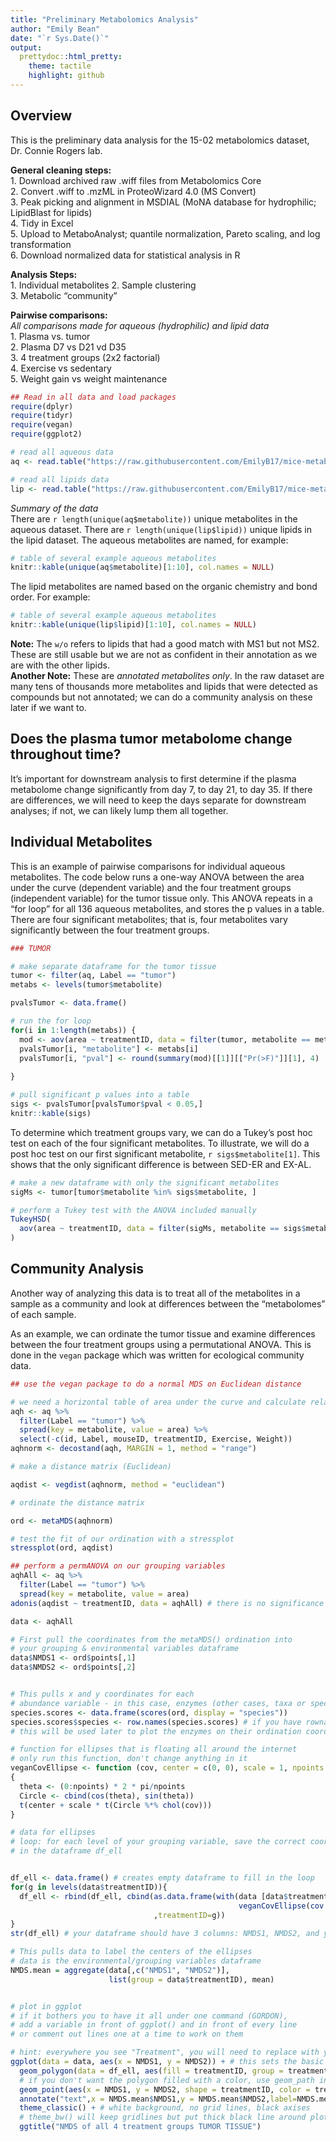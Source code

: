 ```yaml
---
title: "Preliminary Metabolomics Analysis"
author: "Emily Bean"
date: "`r Sys.Date()`"
output:
  prettydoc::html_pretty:
    theme: tactile
    highlight: github
---
```


## Overview

This is the preliminary data analysis for the 15-02 metabolomics dataset, Dr. Connie Rogers lab. 

**General cleaning steps:**  
1. Download archived raw .wiff files from Metabolomics Core  
2. Convert .wiff to .mzML in ProteoWizard 4.0 (MS Convert)  
3. Peak picking and alignment in MSDIAL (MoNA database for hydrophilic; LipidBlast for lipids)  
4. Tidy in Excel  
5. Upload to MetaboAnalyst; quantile normalization, Pareto scaling, and log transformation  
6. Download normalized data for statistical analysis in R  

**Analysis Steps:**  
1. Individual metabolites 
2. Sample clustering    
3. Metabolic "community"    

**Pairwise comparisons:**  
*All comparisons made for aqueous (hydrophilic) and lipid data*  
1. Plasma vs. tumor  
2. Plasma D7 vs D21 vd D35  
3. 4 treatment groups (2x2 factorial)  
4. Exercise vs sedentary  
5. Weight gain vs weight maintenance  



```r
## Read in all data and load packages
require(dplyr)
require(tidyr)
require(vegan)
require(ggplot2)

# read all aqueous data
aq <- read.table("https://raw.githubusercontent.com/EmilyB17/mice-metab/master/data/allAqueousCleaned.txt", header = TRUE, stringsAsFactors = TRUE)

# read all lipids data
lip <- read.table("https://raw.githubusercontent.com/EmilyB17/mice-metab/master/data/allLipidsCleaned.txt", header = TRUE, stringsAsFactors = TRUE)
```

*Summary of the data*  
There are `r length(unique(aq$metabolite))` unique metabolites in the aqueous dataset. There are `r length(unique(lip$lipid)) ` unique lipids in the lipid dataset. The aqueous metabolites are named, for example: 
```r
# table of several example aqueous metabolites
knitr::kable(unique(aq$metabolite)[1:10], col.names = NULL)
```

The lipid metabolites are named based on the organic chemistry and bond order. For example: 
```r
# table of several example aqueous metabolites
knitr::kable(unique(lip$lipid)[1:10], col.names = NULL)
```
**Note:** The ` w/o` refers to lipids that had a good match with MS1 but not MS2. These are still usable but we are not as confident in their annotation as we are with the other lipids.  
**Another Note:** These are _annotated metabolites only_. In the raw dataset are many tens of thousands more metabolites and lipids that were detected as compounds but not annotated; we can do a community analysis on these later if we want to.  

## Does the plasma tumor metabolome change throughout time?  

It's important for downstream analysis to first determine if the plasma metabolome change significantly from day 7, to day 21, to day 35. If there are differences, we will need to keep the days separate for downstream analyses; if not, we can likely lump them all together.

## Individual Metabolites 

This is an example of pairwise comparisons for individual aqueous metabolites. The code below runs a one-way ANOVA between the area under the curve (dependent variable) and the four treatment groups (independent variable) for the tumor tissue only. This ANOVA repeats in a "for loop" for all 136 aqueous metabolites, and stores the p values in a table.  
There are four significant metabolites; that is, four metabolites vary significantly between the four treatment groups. 

```r
### TUMOR

# make separate dataframe for the tumor tissue
tumor <- filter(aq, Label == "tumor")
metabs <- levels(tumor$metabolite)

pvalsTumor <- data.frame()

# run the for loop
for(i in 1:length(metabs)) {
  mod <- aov(area ~ treatmentID, data = filter(tumor, metabolite == metabs[i]))
  pvalsTumor[i, "metabolite"] <- metabs[i]
  pvalsTumor[i, "pval"] <- round(summary(mod)[[1]][["Pr(>F)"]][1], 4)
   
}

# pull significant p values into a table
sigs <- pvalsTumor[pvalsTumor$pval < 0.05,]
knitr::kable(sigs)

```

To determine which treatment groups vary, we can do a Tukey's post hoc test on each of the four significant metabolites. To illustrate, we will do a post hoc test on our first significant metabolite, `r sigs$metabolite[1]`. This shows that the only significant difference is between SED-ER and EX-AL.

```r
# make a new dataframe with only the significant metabolites
sigMs <- tumor[tumor$metabolite %in% sigs$metabolite, ]

# perform a Tukey test with the ANOVA included manually
TukeyHSD(
  aov(area ~ treatmentID, data = filter(sigMs, metabolite == sigs$metabolite[1]))
)

```

## Community Analysis

Another way of analyzing this data is to treat all of the metabolites in a sample as a community and look at differences between the "metabolomes" of each sample. 

As an example, we can ordinate the tumor tissue and examine differences between the four treatment groups using a permutational ANOVA. This is done in the `vegan` package which was written for ecological community data.  

```r
## use the vegan package to do a normal MDS on Euclidean distance

# we need a horizontal table of area under the curve and calculate relative abundance
aqh <- aq %>% 
  filter(Label == "tumor") %>% 
  spread(key = metabolite, value = area) %>% 
  select(-c(id, Label, mouseID, treatmentID, Exercise, Weight))
aqhnorm <- decostand(aqh, MARGIN = 1, method = "range")

# make a distance matrix (Euclidean)

aqdist <- vegdist(aqhnorm, method = "euclidean")

# ordinate the distance matrix

ord <- metaMDS(aqhnorm)

# test the fit of our ordination with a stressplot
stressplot(ord, aqdist)

## perform a permANOVA on our grouping variables
aqhAll <- aq %>% 
  filter(Label == "tumor") %>% 
  spread(key = metabolite, value = area)
adonis(aqdist ~ treatmentID, data = aqhAll) # there is no significance

data <- aqhAll

# First pull the coordinates from the metaMDS() ordination into 
# your grouping & environmental variables dataframe
data$NMDS1 <- ord$points[,1]
data$NMDS2 <- ord$points[,2]


# This pulls x and y coordinates for each 
# abundance variable - in this case, enzymes (other cases, taxa or species)
species.scores <- data.frame(scores(ord, display = "species"))
species.scores$species <- row.names(species.scores) # if you have rownames this imports them
# this will be used later to plot the enzymes on their ordination coordinates

# function for ellipses that is floating all around the internet
# only run this function, don't change anything in it
veganCovEllipse <- function (cov, center = c(0, 0), scale = 1, npoints = 100) 
{
  theta <- (0:npoints) * 2 * pi/npoints
  Circle <- cbind(cos(theta), sin(theta))
  t(center + scale * t(Circle %*% chol(cov)))
}

# data for ellipses
# loop: for each level of your grouping variable, save the correct coordinates for an ellipse 
# in the dataframe df_ell


df_ell <- data.frame() # creates empty dataframe to fill in the loop
for(g in levels(data$treatmentID)){
  df_ell <- rbind(df_ell, cbind(as.data.frame(with(data [data$treatmentID==g,],
                                                   veganCovEllipse(cov.wt(cbind(NMDS1,NMDS2),wt=rep(1/length(NMDS1),length(NMDS1)))$cov,center=c(mean(NMDS1),mean(NMDS2)))))
                                ,treatmentID=g))
}
str(df_ell) # your dataframe should have 3 columns: NMDS1, NMDS2, and your grouping variable

# This pulls data to label the centers of the ellipses
# data is the environmental/grouping variables dataframe
NMDS.mean = aggregate(data[,c("NMDS1", "NMDS2")],
                      list(group = data$treatmentID), mean)


# plot in ggplot
# if it bothers you to have it all under one command (GORDON), 
# add a variable in front of ggplot() and in front of every line 
# or comment out lines one at a time to work on them

# hint: everywhere you see "Treatment", you will need to replace with your own grouping variable
ggplot(data = data, aes(x = NMDS1, y = NMDS2)) + # this sets the basic plot
  geom_polygon(data = df_ell, aes(fill = treatmentID, group = treatmentID, alpha=treatmentID)) + #add ellipses, grouped by your grouping variable
  # if you don't want the polygon filled with a color, use geom_path instead of geom_polygon
  geom_point(aes(x = NMDS1, y = NMDS2, shape = treatmentID, color = treatmentID), size = 1) +  #adds ordination points, shaped by grouping variable
  annotate("text",x = NMDS.mean$NMDS1,y = NMDS.mean$NMDS2,label=NMDS.mean$group)   +
  theme_classic() + # white background, no grid lines, black axises
  # theme_bw() will keep gridlines but put thick black line around plot
  ggtitle("NMDS of all 4 treatment groups TUMOR TISSUE")
```

